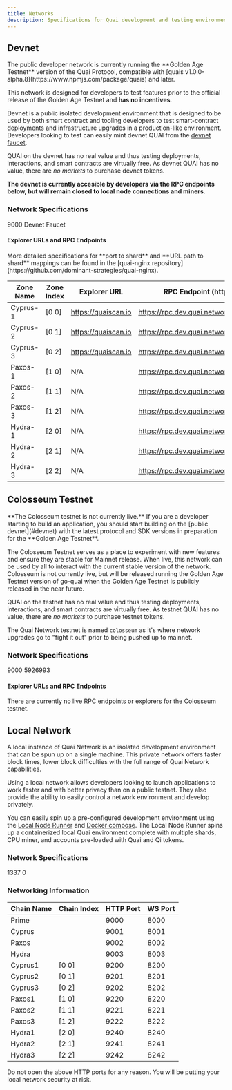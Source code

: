 ```yaml
---
title: Networks
description: Specifications for Quai development and testing environments.
---
```


## Devnet

<Tip>
  The public developer network is currently running the **Golden Age Testnet** version of the Quai Protocol, compatible with [quais v1.0.0-alpha.8](https://www.npmjs.com/package/quais) and later.

This network is designed for developers to test features prior to the official release of the Golden Age Testnet and **has no incentives**.

</Tip>

Devnet is a public isolated development environment that is designed to be used by both smart contract and tooling developers to test smart-contract deployments and infrastructure upgrades in a production-like environment. Developers looking to test can easily mint devnet QUAI from the [devnet faucet](https://faucet.quai.network).

QUAI on the devnet has no real value and thus testing deployments, interactions, and smart contracts are virtually free. As devnet QUAI has no value, there are _no markets_ to purchase devnet tokens.

**The devnet is currently accesible by developers via the RPC endpoints below, but will remain closed to local node connections and miners**.

### Network Specifications

<CardGroup cols={3}>
	<Card
		title='Chain ID'
		icon='link'
	>
		9000
	</Card>
	<Card
		title='Faucet'
		href='https://faucet.quai.network'
		icon='faucet'
	>
		Devnet Faucet
	</Card>
</CardGroup>

#### Explorer URLs and RPC Endpoints

<Info>
	More detailed specifications for **port to shard** and **URL path to shard** mappings can be found in the [quai-nginx
	repository](https://github.com/dominant-strategies/quai-nginx).
</Info>

| Zone Name | Zone Index | Explorer URL        | RPC Endpoint (https)                 | RPC Endpoint (wss)                 |
| --------- | ---------- | ------------------- | ------------------------------------ | ---------------------------------- |
| Cyprus-1  | [0 0]      | https://quaiscan.io | https://rpc.dev.quai.network/cyprus1 | wss://rpc.dev.quai.network/cyprus1 |
| Cyprus-2  | [0 1]      | https://quaiscan.io | https://rpc.dev.quai.network/cyprus2 | wss://rpc.dev.quai.network/cyprus2 |
| Cyprus-3  | [0 2]      | https://quaiscan.io | https://rpc.dev.quai.network/cyprus3 | wss://rpc.dev.quai.network/cyprus3 |
| Paxos-1   | [1 0]      | N/A                 | https://rpc.dev.quai.network/paxos1  | wss://rpc.dev.quai.network/paxos1  |
| Paxos-2   | [1 1]      | N/A                 | https://rpc.dev.quai.network/paxos2  | wss://rpc.dev.quai.network/paxos2  |
| Paxos-3   | [1 2]      | N/A                 | https://rpc.dev.quai.network/paxos3  | wss://rpc.dev.quai.network/paxos3  |
| Hydra-1   | [2 0]      | N/A                 | https://rpc.dev.quai.network/hydra1  | wss://rpc.dev.quai.network/hydra1  |
| Hydra-2   | [2 1]      | N/A                 | https://rpc.dev.quai.network/hydra2  | wss://rpc.dev.quai.network/hydra2  |
| Hydra-3   | [2 2]      | N/A                 | https://rpc.dev.quai.network/hydra3  | wss://rpc.dev.quai.network/hydra3  |

## Colosseum Testnet

<Warning>
	**The Colosseum testnet is not currently live.** If you are a developer starting to build an application, you should start building on the
	[public devnet](#devnet) with the latest protocol and SDK versions in preparation for the **Golden Age Testnet**.
</Warning>

The Colosseum Testnet serves as a place to experiment with new features and ensure they are stable for Mainnet release. When live, this network can be used by all to interact with the current stable version of the network. Colosseum is not currently live, but will be released running the Golden Age Testnet version of go-quai when the Golden Age Testnet is publicly released in the near future.

QUAI on the testnet has no real value and thus testing deployments, interactions, and smart contracts are virtually free. As testnet QUAI has no value, there are _no markets_ to purchase testnet tokens.

The Quai Network testnet is named `colosseum` as it's where network upgrades go to "fight it out" prior to being pushed up to mainnet.

### Network Specifications

<CardGroup cols={3}>
	<Card
		title='Chain ID'
		icon='link'
	>
		9000
	</Card>
	<Card
		title='Network Nonce'
		icon='lock'
	>
		5926993
	</Card>
</CardGroup>

#### Explorer URLs and RPC Endpoints

<Info>There are currently no live RPC endpoints or explorers for the Colosseum testnet.</Info>

## Local Network

A local instance of Quai Network is an isolated development environment that can be spun up on a single machine. This private network offers faster block times, lower block difficulties with the full range of Quai Network capabilities.

Using a local network allows developers looking to launch applications to work faster and with better privacy than on a public testnet. They also provide the ability to easily control a network environment and develop privately.

You can easily spin up a pre-configured development environment using the [Local Node Runner](/guides/client/local-node) and [Docker compose](https://docs.docker.com/compose/). The Local Node Runner spins up a containerized local Quai environment complete with multiple shards, CPU miner, and accounts pre-loaded with Quai and Qi tokens.

### Network Specifications

<CardGroup cols={3}>
	<Card
		title='Chain ID'
		icon='link'
	>
		1337
	</Card>
	<Card
		title='Network Nonce'
		icon='lock'
	>
		0
	</Card>
</CardGroup>

### Networking Information

| Chain Name | Chain Index | HTTP Port | WS Port |
| ---------- | ----------- | --------- | ------- |
| Prime      |             | 9000      | 8000    |
| Cyprus     |             | 9001      | 8001    |
| Paxos      |             | 9002      | 8002    |
| Hydra      |             | 9003      | 8003    |
| Cyprus1    | [0 0]       | 9200      | 8200    |
| Cyprus2    | [0 1]       | 9201      | 8201    |
| Cyprus3    | [0 2]       | 9202      | 8202    |
| Paxos1     | [1 0]       | 9220      | 8220    |
| Paxos2     | [1 1]       | 9221      | 8221    |
| Paxos3     | [1 2]       | 9222      | 8222    |
| Hydra1     | [2 0]       | 9240      | 8240    |
| Hydra2     | [2 1]       | 9241      | 8241    |
| Hydra3     | [2 2]       | 9242      | 8242    |

<Warning>Do not open the above HTTP ports for any reason. You will be putting your local network security at risk.</Warning>
